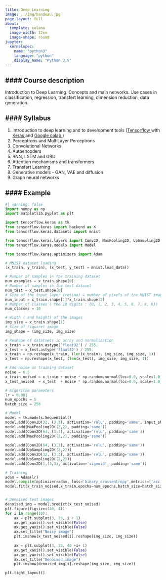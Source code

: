 ```yaml
---
title: Deep Learning
image: ../img/bandeau.jpg
page-layout: full
about:
  template: solana
  image-width: 12em
  image-shape: round
jupyter: 
  kernelspec:
    name: "python3"
    language: "python"
    display_name: "Python 3.9"
---
```


#### **Course description**
---

Introduction to Deep Learning. Concepts and main networks. Use cases in classification, regression, transfert learning, dimension reduction, data generation.

#### **Syllabus**
---

1. Introduction to deep learning and to development tools (<a href="https://www.tensorflow.org/" target="_blank">Tensorflow </a> with <a href="http://keras.io/" target="_blank"> Keras </a> and <a href="https://colab.research.google.com/" target="_blank"> Google colab </a>)
2. Perceptrons and MultiLayer Perceptrons
3.  Convolutional Networks
4.  Autoencoders
5.  RNN, LSTM and GRU
6.  Attention mechanisms and transformers
7.  Transfert Learning
8.  Generative models  - GAN, VAE and diffusion
9.  Graph neural networks


#### **Example**
---

```python
#| warning: false
import numpy as np
import matplotlib.pyplot as plt

import tensorflow.keras as tk
from tensorflow.keras import backend as K
from tensorflow.keras.datasets import mnist

from tensorflow.keras.layers import Conv2D, MaxPooling2D, UpSampling2D
from tensorflow.keras.models import Model

from tensorflow.keras.optimizers import Adam

# MNIST dataset loading
(x_train, y_train), (x_test, y_test) = mnist.load_data()

# Number of samples in the training dataset
num_examples = x_train.shape[0] 
# Number of samples in the test dataset
num_test = x_test.shape[0]
# Size of the input layer (retina) = number of pixels of the MNIST images (784 pixels)
num_input = x_train.shape[1]*x_train.shape[2]
# Number of classes ( the 10 digits : {0, 1, 2, 3, 4, 5, 6, 7, 8, 9})
num_classes = 10

# Width ( and height) of the images
img_size = x_train.shape[1] 
# Size of (square) image
img_shape = (img_size, img_size)

# Reshape of datatsets in array and normalization
x_train = x_train.astype('float32') / 255.
x_test = x_test.astype('float32') / 255.
x_train = np.reshape(x_train, (len(x_train), img_size, img_size, 1))
x_test = np.reshape(x_test, (len(x_test), img_size, img_size, 1))

# Add noise on training dataset
noise = 0.5
x_train_noised = x_train + noise * np.random.normal(loc=0.0, scale=1.0, size=x_train.shape) 
x_test_noised  = x_test  + noise * np.random.normal(loc=0.0, scale=1.0, size=x_test.shape) 

# Algorithm parameters
lr = 0.001
num_epochs = 5
batch_size = 256

# Model
model = tk.models.Sequential()
model.add(Conv2D(32, (3,3), activation='relu', padding='same', input_shape=(img_size,img_size,1)))
model.add(MaxPooling2D((2,2), padding='same'))
model.add(Conv2D(64, (3,3), activation='relu', padding='same'))
model.add(MaxPooling2D((2,2), padding='same'))
          
model.add(Conv2D(64, (3,3), activation='relu', padding='same'))
model.add(UpSampling2D((2,2)))
model.add(Conv2D(32, (3,3), activation='relu', padding='same'))
model.add(UpSampling2D((2,2)))
model.add(Conv2D(1,(3,3), activation='sigmoid', padding='same'))

# Training
adam = Adam(lr)
model.compile(optimizer=adam, loss='binary_crossentropy',metrics=['acc'])
model.fit(x_train_noised,x_train,epochs=num_epochs,batch_size=batch_size,verbose=0,validation_data=(x_test_noised, x_test))


# Denoised test images 
denoised_img = model.predict(x_test_noised)
plt.figure(figsize=(40, 4))
for i in range(10):
    ax = plt.subplot(3, 20, i + 1)
    ax.get_xaxis().set_visible(False)
    ax.get_yaxis().set_visible(False)
    ax.set_title("Noisy image")
    plt.imshow(x_test_noised[i].reshape(img_size, img_size))
    
    ax = plt.subplot(3, 20, 40 +i+ 1)
    ax.get_xaxis().set_visible(False)
    ax.get_yaxis().set_visible(False)
    ax.set_title("Denoised image")
    plt.imshow(denoised_img[i].reshape(img_size, img_size))

plt.tight_layout()

```

